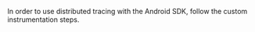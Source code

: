 In order to use distributed tracing with the Android SDK, follow the <PlatformLink to="/usage/distributed-tracing/custom-instrumentation/">custom instrumentation</PlatformLink> steps.
